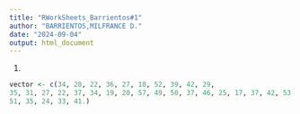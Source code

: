 ```yaml
---
title: "RWorkSheets_Barrientos#1"
author: "BARRIENTOS,MILFRANCE D."
date: "2024-09-04"
output: html_document
---
```

1.
```r
vector <- c(34, 28, 22, 36, 27, 18, 52, 39, 42, 29,
35, 31, 27, 22, 37, 34, 19, 20, 57, 49, 50, 37, 46, 25, 17, 37, 42, 53, 41,
51, 35, 24, 33, 41.)

```

